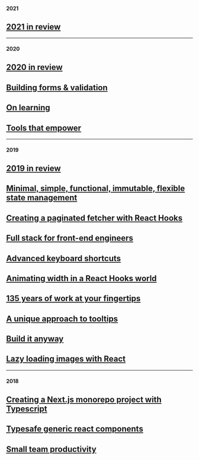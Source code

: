 #### 2021

## [2021 in review](/blog/2021-in-review)

---

#### 2020

## [2020 in review](/blog/2020-in-review)

## [Building forms & validation](/blog/building-forms-and-validation)

## [On learning](/blog/on-learning)

## [Tools that empower](/blog/tools-that-empower)

---

#### 2019

## [2019 in review](/blog/2019-in-review)

## [Minimal, simple, functional, immutable, flexible state management](/blog/simple-state-management)

## [Creating a paginated fetcher with React Hooks](/blog/paginated-hooks)

## [Full stack for front-end engineers](/blog/full-stack-for-front-end)

## [Advanced keyboard shortcuts](/blog/advanced-keyboard-shortcuts)

## [Animating width in a React Hooks world](/blog/animating-width-in-a-react-hooks-world)

## [135 years of work at your fingertips](/blog/135-years-of-work-at-your-fingertips)

## [A unique approach to tooltips](/blog/a-unique-approach-to-tooltips)

## [Build it anyway](/blog/build-it-anyway)

## [Lazy loading images with React](/blog/lazy-loading-images-with-react)

---

#### 2018

## [Creating a Next.js monorepo project with Typescript](/blog/next-typescript-monorepo)

## [Typesafe generic react components](/blog/typesafe-react-components)

## [Small team productivity](/blog/productivity)
